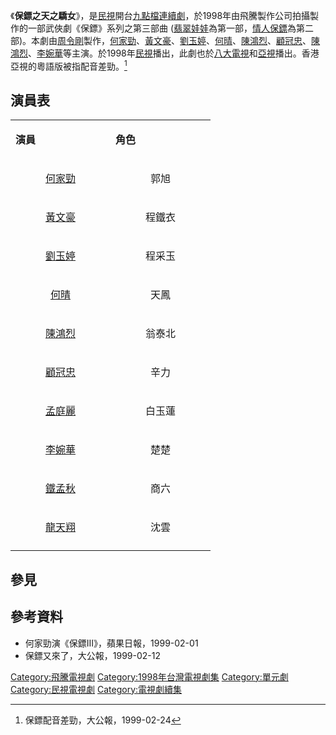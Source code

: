 {{Distinguish|天之驕女}}
{{影集資訊
| 名稱     = 保鏢之天之驕女
| 英文名稱 = Bodyguards: Heavenly Charm
| 原名     =
| 圖片     = 
| 圖說     = 
| 類型     = [[九點檔|九點檔]][[連續劇|連續劇]]  
| 原創者   =  
| 每集長   = 
| 編劇     = [[劉麒|劉麒]]
| 導演     = [[范秀明|范秀明]]、[[李力安|李力安]]
| 演出     = [[何家勁|何家勁]]、[[劉玉婷_(香港)|劉玉婷]]、[[黃文豪|黃文豪]]<br>[[何晴|何晴]]、[[陳鴻烈|陳鴻烈]]、[[顧冠忠|顧冠忠]]<br>[[孟庭麗|孟庭麗]]、[[鄭浩南|鄭浩南]]、[[龍天翔|龍天翔]]<br>[[李婉華|李婉華]]
| 主題曲   = 
| 片尾曲   = 
| 國家     = {{ROC-TW}}
| 語言     = [[國語|國語]]
| 執行製作 = 
| 製作人   = [[周令剛|周令剛]]
| 製作公司 = [[飛騰製作|飛騰製作]]
| 外景     = 
| 視訊制式 = 
| 頻道     = [[民視|民視]]、[[八大電視|八大電視]]、[[亞視|亞視]]
| 首播國家 = {{TWN}}、{{HKG}}
| 開始     = 
| 結束     = 
| 晚於     = 
| 早於     = 
| 相關節目 = 
| 集數     = 20集
| 官方網站 = 
| imdb_id   = 
| tv_com_id = 
}}

《'''保鏢之天之驕女'''》，是[[民視|民視]]開台[[九點檔|九點檔]][[連續劇|連續劇]]，於1998年由飛騰製作公司拍攝製作的一部武俠劇《保鏢》系列之第三部曲 ([[保鏢之翡翠娃娃|翡翠娃娃]]為第一部，[[保鏢之情人保鏢|情人保鏢]]為第二部)。本劇由[[周令剛|周令剛]]製作，[[何家勁|何家勁]]、[[黃文豪|黃文豪]]、[[劉玉婷|劉玉婷]]、[[何晴|何晴]]、[[陳鴻烈|陳鴻烈]]、[[顧冠忠|顧冠忠]]、[[陳鴻烈|陳鴻烈]]、[[李婉華|李婉華]]等主演。於1998年[[民視|民視]]播出，此劇也於[[八大電視|八大電視]]和[[亞視|亞視]]播出。香港亞視的粵語版被指配音差勁。<ref>保鏢配音差勁，大公報，1999-02-24</ref>

== 演員表 ==
{|class="wikitable" width="60%"
|- style="background:cornflowerblue; color:white" align=center
|style="width:20%"|'''演員'''||style="width:20%"|'''角色'''
|-
|<center>[[何家勁|何家勁]]||<center>郭旭
|-
|<center>[[黃文豪|黃文豪]]||<center>程鐵衣
|-
|<center>[[劉玉婷_(香港)|劉玉婷]]||<center>程采玉
|-
|<center>[[何晴|何晴]]||<center>天鳳
|-
|<center>[[陳鴻烈|陳鴻烈]]||<center>翁泰北
|-
|<center>[[顧冠忠|顧冠忠]]||<center>辛力
|-
|<center>[[孟庭麗|孟庭麗]]||<center>白玉蓮
|-
|<center>[[李婉華|李婉華]]||<center>楚楚
|-
|<center>[[鐵孟秋|鐵孟秋]]||<center>商六
|-
|<center>[[龍天翔|龍天翔]]||<center>沈雲
|-
|}

==參見==
{{飛騰電視劇列表}}

==參考資料==
{{Reflist}}
*何家勁演《保鏢Ⅲ》，蘋果日報，1999-02-01
*保鏢又來了，大公報，1999-02-12
[[Category:飛騰電視劇|Category:飛騰電視劇]]
[[Category:1998年台灣電視劇集|Category:1998年台灣電視劇集]]
[[Category:單元劇|Category:單元劇]]
[[Category:民視電視劇|Category:民視電視劇]]
[[Category:電視劇續集|Category:電視劇續集]]



{{台湾电视小作品}}